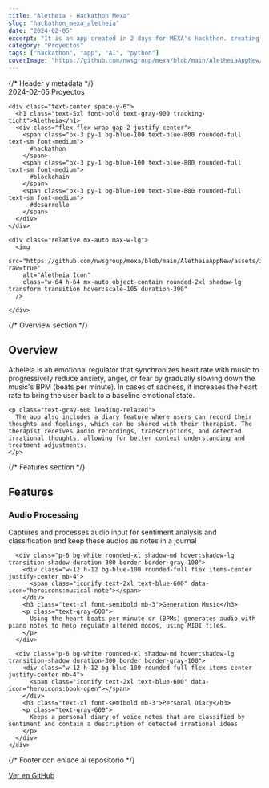 ```yaml
---
title: "Aletheia - Hackathon Mexa"
slug: "hackathon_mexa_aletheia"
date: "2024-02-05"
excerpt: "It is an app created in 2 days for MEXA's hackthon. creating music with your heart."
category: "Proyectos"
tags: ["hackathon", "app", "AI", "python"]
coverImage: "https://github.com/nwsgroup/mexa/blob/main/AletheiaAppNew/assets/images/icon.png?raw=true"
---
```


<article class="max-w-4xl mx-auto px-4 sm:px-6 lg:px-8 py-12 bg-white">
  {/* Header y metadata */}
  <div class="space-y-6 mb-12">
    <div class="flex flex-wrap items-center gap-4 text-sm text-gray-600 justify-center">
      <span class="flex items-center gap-1">
        <span class="iconify" data-icon="heroicons:calendar"></span>
        2024-02-05
      </span>
      <span class="flex items-center gap-1">
        <span class="iconify" data-icon="heroicons:folder"></span>
        Proyectos
      </span>
    </div>

    <div class="text-center space-y-6">
      <h1 class="text-5xl font-bold text-gray-900 tracking-tight">Aletheia</h1>
      <div class="flex flex-wrap gap-2 justify-center">
        <span class="px-3 py-1 bg-blue-100 text-blue-800 rounded-full text-sm font-medium">
          #hackathon
        </span>
        <span class="px-3 py-1 bg-blue-100 text-blue-800 rounded-full text-sm font-medium">
          #blockchain
        </span>
        <span class="px-3 py-1 bg-blue-100 text-blue-800 rounded-full text-sm font-medium">
          #desarrollo
        </span>
      </div>
    </div>

    <div class="relative mx-auto max-w-lg">
      <img 
        src="https://github.com/nwsgroup/mexa/blob/main/AletheiaAppNew/assets/images/icon.png?raw=true"
        alt="Aletheia Icon" 
        class="w-64 h-64 mx-auto object-contain rounded-2xl shadow-lg transform transition hover:scale-105 duration-300"
      />

    </div>
  </div>

  {/* Overview section */}
  <section class="prose prose-lg max-w-none mb-12">
    <div class="bg-blue-50 border-l-4 border-blue-500 p-6 rounded-r-lg mb-8">
      <h2 class="text-2xl font-bold text-blue-900 mb-4">Overview</h2>
      <p class="text-blue-800">
        Atheleia is an emotional regulator that synchronizes heart rate with music to progressively reduce anxiety, anger, or fear by gradually slowing down the music's BPM (beats per minute). In cases of sadness, it increases the heart rate to bring the user back to a baseline emotional state.
      </p>
    </div>

    <p class="text-gray-600 leading-relaxed">
      The app also includes a diary feature where users can record their thoughts and feelings, which can be shared with their therapist. The therapist receives audio recordings, transcriptions, and detected irrational thoughts, allowing for better context understanding and treatment adjustments.
    </p>
  </section>

  {/* Features section */}
  <section class="mb-12">
    <h2 class="text-3xl font-bold text-gray-900 mb-8">Features</h2>
    <div class="grid md:grid-cols-3 gap-6">
      <div class="p-6 bg-white rounded-xl shadow-md hover:shadow-lg transition-shadow duration-300 border border-gray-100">
        <div class="w-12 h-12 bg-blue-100 rounded-full flex items-center justify-center mb-4">
          <span class="iconify text-2xl text-blue-600" data-icon="heroicons:microphone"></span>
        </div>
        <h3 class="text-xl font-semibold mb-3">Audio Processing</h3>
        <p class="text-gray-600">
          Captures and processes audio input for sentiment analysis and classification and keep these audios as notes in a journal
        </p>
      </div>

      <div class="p-6 bg-white rounded-xl shadow-md hover:shadow-lg transition-shadow duration-300 border border-gray-100">
        <div class="w-12 h-12 bg-blue-100 rounded-full flex items-center justify-center mb-4">
          <span class="iconify text-2xl text-blue-600" data-icon="heroicons:musical-note"></span>
        </div>
        <h3 class="text-xl font-semibold mb-3">Generation Music</h3>
        <p class="text-gray-600">
          Using the heart beats per minute or (BPMs) generates audio with piano notes to help regulate altered modos, using MIDI files.
        </p>
      </div>

      <div class="p-6 bg-white rounded-xl shadow-md hover:shadow-lg transition-shadow duration-300 border border-gray-100">
        <div class="w-12 h-12 bg-blue-100 rounded-full flex items-center justify-center mb-4">
          <span class="iconify text-2xl text-blue-600" data-icon="heroicons:book-open"></span>
        </div>
        <h3 class="text-xl font-semibold mb-3">Personal Diary</h3>
        <p class="text-gray-600">
          Keeps a personal diary of voice notes that are classified by sentiment and contain a description of detected irrational ideas
        </p>
      </div>
    </div>
  </section>

  {/* Footer con enlace al repositorio */}
  <footer class="mt-12 pt-6 border-t border-gray-200">
    <div class="flex justify-center items-center gap-4">
      <a 
        href="https://github.com/nwsgroup/mexa" 
        class="flex items-center gap-2 px-6 py-3 bg-gray-900 text-white rounded-lg hover:bg-gray-800 transition-colors duration-300"
      >
        <span class="iconify" data-icon="tabler:brand-github"></span>
        Ver en GitHub
      </a>
    </div>
  </footer>
</article>